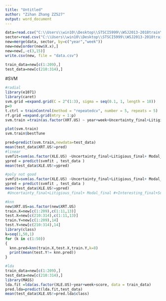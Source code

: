 ---
title: "Untitled"
author: "Zihan Zhang ZZ527"
output: word_document
---

```{r}
data=read.csv("C:\\Users\\win10\\Desktop\\STSCI5999\\WSJ2013-2018train\\standardized.csv")
sector=read.csv("C:\\Users\\win10\\Desktop\\STSCI5999\\WSJ2013-2018train\\trend.csv")
new=merge(data, sector, by=c("year","week"))
new=new[order(new$X.x),]
new=new[,-c(3,15)]
write.csv(new, file = "data.csv")
```

```{r}
train_data=new[c(1:209),]
test_data=new[c(210:314),]
```

#SVM
```{r}
#radial
library(e1071)
library(caret)
svm.grid =expand.grid(C = 2^(1:3), sigma = seq(0.1, 1, length = 10))
p=9
t.ctrl = trainControl(method = "repeatedcv", number = 5, repeats = 5)
rf.grid =expand.grid(mtry = 1:p)
svm.train =train(as.factor(XRT.US) ~ year+week+Uncertainty_final+Litigious_final+ Modal_final +Interesting_final+Superfluous_final+Negative_final+ Positive_final + Irr_Verb_final +  Constraining_final+Harvard_IV_final, data = train_data, method = "svmRadial",trControl = t.ctrl, tuneGrid = svm.grid,preProcess = c("center", "scale"))

plot(svm.train)
svm.train$bestTune

pred=predict(svm.train,newdata=test_data)
mean(test_data$XRT.US!=pred)
#linear
svmfit=svm(as.factor(XLE.US) ~Uncertainty_final+Litigious_final+ Modal_final +Interesting_final+Superfluous_final+Negative_final+ Positive_final + Irr_Verb_final +  Constraining_final+Harvard_IV_final, data=train_data,kernel ="linear",cost =10 ,scale =FALSE)
ypred = predict(svmfit , test_data )
mean(test_data$XLE.US!=ypred)

#poly not good
svmfit=svm(as.factor(XLE.US) ~Uncertainty_final+Litigious_final+ Modal_final +Interesting_final+Superfluous_final+Negative_final+ Positive_final + Irr_Verb_final +  Constraining_final+Harvard_IV_final, data=train_data,kernel ="sigmoid",cost =10 ,scale =FALSE)#poly  
ypred = predict(svmfit , test_data )
mean(test_data$XLE.US!=ypred)
 #Uncertainty_final+Litigious_final+ Modal_final #+Interesting_final+Superfluous_final+Negative_final+ Positive_final + Irr_Verb_final #+  Constraining_final+Harvard_IV_final
```

```{r}
#knn
new$XRT.US=as.factor(new$XRT.US)
train.X=new[c(1:209),c(1:11,13)]
test.X=new[c(210:314),c(1:11,13)]
train.Y=new[c(1:209),14]
test.Y=new[c(210:314),14]
library(class)
k=seq(1,50,1)
for (k in c(1:50))
{
  knn.pred=knn(train.X,test.X,train.Y,k=8)
  print(mean(test.Y!= knn.pred))
}

```

```{r}
#lda
train_data=new[c(1:209),]
test_data=new[c(210:314),]
library(MASS)
lda.fit =lda(as.factor(XLE.US)~year+week+score, data = train_data)
pred.lda=predict(lda.fit,test_data)
mean(test_data$XLE.US!=pred.lda$class)
```

